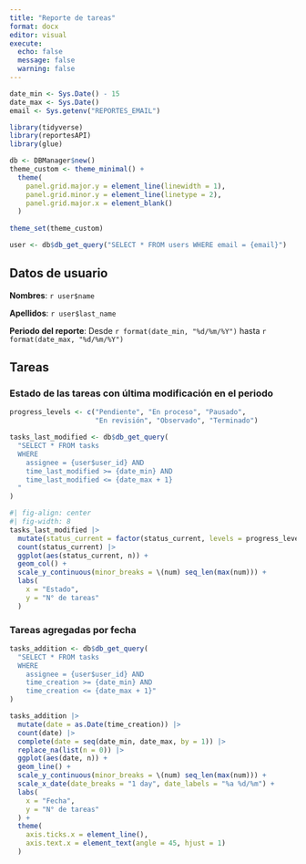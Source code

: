 ```yaml
---
title: "Reporte de tareas"
format: docx
editor: visual
execute: 
  echo: false
  message: false
  warning: false
---
```


```r
date_min <- Sys.Date() - 15
date_max <- Sys.Date()
email <- Sys.getenv("REPORTES_EMAIL")
```

```r
library(tidyverse)
library(reportesAPI)
library(glue)

db <- DBManager$new()
theme_custom <- theme_minimal() +
  theme(
    panel.grid.major.y = element_line(linewidth = 1),
    panel.grid.minor.y = element_line(linetype = 2),
    panel.grid.major.x = element_blank()
  )
  
theme_set(theme_custom)
```

```r
user <- db$db_get_query("SELECT * FROM users WHERE email = {email}")
```

## Datos de usuario

**Nombres**: `r user$name`

**Apellidos**: `r user$last_name`

**Periodo del reporte**: Desde `r format(date_min, "%d/%m/%Y")` hasta `r format(date_max, "%d/%m/%Y")`

\pagebreak

## Tareas

### Estado de las tareas con última modificación en el periodo

```r
progress_levels <- c("Pendiente", "En proceso", "Pausado", 
                     "En revisión", "Observado", "Terminado")
```

```r
tasks_last_modified <- db$db_get_query(
  "SELECT * FROM tasks 
  WHERE 
    assignee = {user$user_id} AND
    time_last_modified >= {date_min} AND
    time_last_modified <= {date_max + 1}
  "
)
```

```r
#| fig-align: center
#| fig-width: 8
tasks_last_modified |> 
  mutate(status_current = factor(status_current, levels = progress_levels)) |> 
  count(status_current) |> 
  ggplot(aes(status_current, n)) +
  geom_col() +
  scale_y_continuous(minor_breaks = \(num) seq_len(max(num))) +
  labs(
    x = "Estado",
    y = "N° de tareas"
  ) 
```

### Tareas agregadas por fecha

```r
tasks_addition <- db$db_get_query(
  "SELECT * FROM tasks
  WHERE 
    assignee = {user$user_id} AND
    time_creation >= {date_min} AND
    time_creation <= {date_max + 1}"
)
```

```r
tasks_addition |> 
  mutate(date = as.Date(time_creation)) |> 
  count(date) |> 
  complete(date = seq(date_min, date_max, by = 1)) |> 
  replace_na(list(n = 0)) |> 
  ggplot(aes(date, n)) +
  geom_line() +
  scale_y_continuous(minor_breaks = \(num) seq_len(max(num))) +
  scale_x_date(date_breaks = "1 day", date_labels = "%a %d/%m") +
  labs(
    x = "Fecha",
    y = "N° de tareas"
  ) +
  theme(
    axis.ticks.x = element_line(),
    axis.text.x = element_text(angle = 45, hjust = 1)
  )
```
